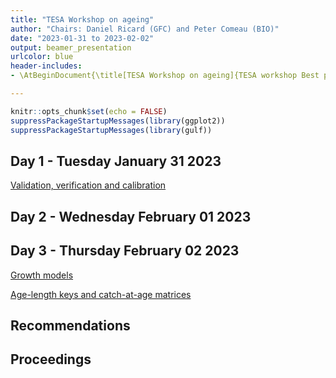 ```yaml
---
title: "TESA Workshop on ageing"
author: "Chairs: Daniel Ricard (GFC) and Peter Comeau (BIO)"
date: "2023-01-31 to 2023-02-02"
output: beamer_presentation
urlcolor: blue
header-includes:
- \AtBeginDocument{\title[TESA Workshop on ageing]{TESA workshop Best practices in ageing}}

---
```


```r
knitr::opts_chunk$set(echo = FALSE)
suppressPackageStartupMessages(library(ggplot2))
suppressPackageStartupMessages(library(gulf))
```

## Day 1 - Tuesday January 31 2023



[Validation, verification and calibration](./validation-verification-calibration.pdf)


## Day 2 - Wednesday February 01 2023

## Day 3 - Thursday February 02 2023

[Growth models](./growth-models.pdf)

[Age-length keys and catch-at-age matrices](./age-length-keys.pdf)

## Recommendations



## Proceedings


